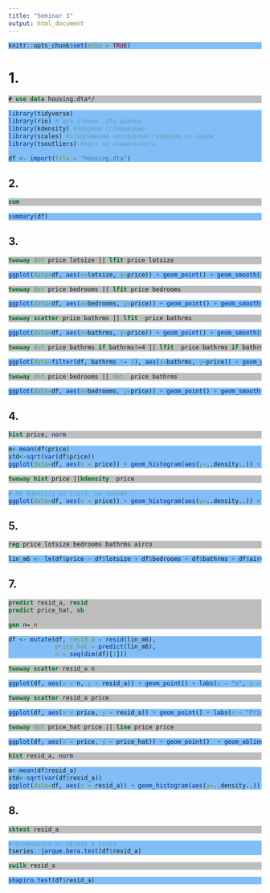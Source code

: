 ```yaml
---
title: "Seminar 3"
output: html_document
---
```

<!-- Цвета для кусков кода -->
<style>
pre.r {
    background-color: #81BEF7 !important;
}
pre.stata {
    background-color: #BDBDBD !important;
}
</style>

```r
knitr::opts_chunk$set(echo = TRUE)
```

# 1.
```stata
# use data housing.dta*/
```

```r
library(tidyverse)
library(rio) # для чтения .dta файлов
library(kdensity) #ядерное сглаживание
library(scales) #отображение нескольких графиков на одном.
library(tsoutliers) #тест на нормальность

df <- import(file = "housing.dta")
```


## 2.
```stata
sum
```

```r
summary(df)
```

## 3.
```stata
twoway dot price lotsize || lfit price lotsize
```

```r
ggplot(data=df, aes(x=lotsize, y=price)) + geom_point() + geom_smooth(method='lm') + labs(x = "Lotsize", y = "Price")
```
```stata
twoway dot price bedrooms || lfit price bedrooms
```

```r
ggplot(data=df, aes(x=bedrooms, y=price)) + geom_point() + geom_smooth(method='lm') + labs(x = "Bedrooms", y = "Price")
```
```stata
twoway scatter price bathrms || lfit  price bathrms
```

```r
ggplot(data=df, aes(x=bathrms, y=price)) + geom_point() + geom_smooth(method='lm') + labs(x = "Bathrooms", y = "Price")
```
```stata
twoway dot price bathrms if bathrms!=4 || lfit  price bathrms if bathrms!=4
```

```r
ggplot(data=filter(df, bathrms != 4), aes(x=bathrms, y=price)) + geom_point() + geom_smooth(method='lm') + labs(x = "Bathrooms", y = "Price")
```
```stata
twoway dot price bedrooms || dot  price bathrms
```

```r
ggplot(data=df, aes(x=bedrooms, y=price)) + geom_point() + geom_smooth(method='lm') + labs(x = "Bedrooms", y = "Price")
```

## 4.
```stata
hist price, norm
```

```r
m<-mean(df$price)
std<-sqrt(var(df$price))
ggplot(data=df, aes(x = price)) + geom_histogram(aes(y=..density..)) + stat_function(fun = dnorm, args = list(mean = m, sd = std)) + labs(x = "Price", y = "Density")
```

```stata
twoway hist price ||kdensity  price
```

```r
# Не kdensity из стата, но похоже.
ggplot(data=df, aes(x = price)) + geom_histogram(aes(y=..density..)) + geom_density() + labs(x = "Price", y = "Density")
```

## 5.
```stata
reg price lotsize bedrooms bathrms airco
```

```r
lin_m6 <- lm(df$price ~ df$lotsize + df$bedrooms + df$bathrms + df$airco)
```

## 7.
```stata
predict resid_a, resid
predict price_hat, xb

gen n=_n
```

```r
df <- mutate(df, resid_a = resid(lin_m6), 
             price_hat = predict(lin_m6), 
             n = seq(dim(df)[1]))
```

```stata
twoway scatter resid_a n
```

```r
ggplot(df, aes(x = n, y = resid_a)) + geom_point() + labs(x = "n", y = "Residuals")
```

```stata
twoway scatter resid_a price
```

```r
ggplot(df, aes(x = price, y = resid_a)) + geom_point() + labs(x = "Price", y = "Residuals")
```
```stata
twoway dot price_hat price || line price price
```

```r
ggplot(df, aes(x = price, y = price_hat)) + geom_point()  + geom_abline(slope = 1, color = "red") + labs(x = "Price", y = "Residuals")
```

```stata
hist resid_a, norm
```

```r
m<-mean(df$resid_a)
std<-sqrt(var(df$resid_a))
ggplot(data=df, aes(x = resid_a)) + geom_histogram(aes(y=..density..)) + stat_function(fun = dnorm, args = list(mean = m, sd = std))
```

## 8.
```stata
sktest resid_a
```

```r
# Отличается от sktest в stata
tseries::jarque.bera.test(df$resid_a)
```

```stata
swilk resid_a
```

```r
shapiro.test(df$resid_a)
```